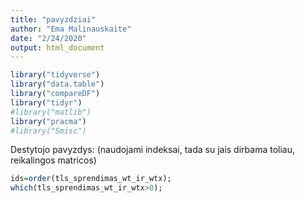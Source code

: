 ```yaml
---
title: "pavyzdziai"
author: "Ema Malinauskaite"
date: "2/24/2020"
output: html_document
---
```


```r
library("tidyverse")
library("data.table")
library("compareDF")
library("tidyr")
#library("matlib")
library("pracma")
#library("Smisc")
```

Destytojo pavyzdys:
(naudojami indeksai, tada su jais dirbama toliau, reikalingos matricos)
```r
ids=order(tls_sprendimas_wt_ir_wtx);
which(tls_sprendimas_wt_ir_wtx>0);
```
